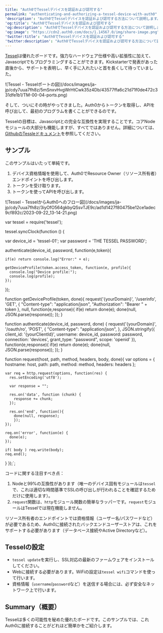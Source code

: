```yaml
---
title: "Auth0でTesselデバイスを認証および認可する"
permalink: "authenticating-and-authorizing-a-tessel-device-with-auth0"
'description': "Auth0でTesselデバイスを認証および認可する方法について説明します。"
'og:title': "Auth0でTesselデバイスを認証および認可する"
'og:description': "Auth0でTesselデバイスを認証および認可する方法について説明します。"
'og:image': "https://cdn2.auth0.com/docs/1.14567.0/img/share-image.png"
'twitter:title': "Auth0でTesselデバイスを認証および認可する"
'twitter:description': "Auth0でTesselデバイスを認証および認可する方法について説明します。"
---
```



[Tessel](https://tessel.io)は優れたボードです。強力なハードウェア仕様や高い拡張性に加えて、Javascriptでもプログラミングすることができます。Kickstarterで発表があった直後から、サポートを表明し、早く手に入れたいと首を長くして待っていました。

<Frame>![Tessel - Tesselポートの図](/docs/images/ja-jp/cdy7uua7fh8z/5mSnxvHvgWrHtCwk35z4Db/43577ffa6c21d71f0de472c331dfe1b1/TM-00-04-ports.png)</Frame>

そして、ついにその時がやってきました。Auth0からトークンを取得し、APIを呼び出して、最初のプログラムを書くことができるのです。

Tesselの目標は、Javascriptとの完全な互換性を実現することです。コアNodeモジュールの大部分も機能しますが、すべてではありません。詳細については、[GithubのTessleドキュメント](https://github.com/tessel/docs/blob/master/compatibility.md)を参照してください。

## サンプル

このサンプルはいたって単純です。

1. デバイス資格情報を使用して、Auth0でResource Owner（リソース所有者）エンドポイントを呼び出します。
2. トークンを受け取ります。
3. トークンを使ってAPIを呼び出します。

<Frame>![Tessel - TesselからAuth0へのフロー図](/docs/images/ja-jp/cdy7uua7fh8z/3iyOfO564gkbyQSsvTJE9c/ad1d1427f80475be12ce1adec9cf892c/2023-09-22_13-14-21.png)</Frame>

var tessel = require('tessel');

tessel.syncClock(function () {

  var device_id = 'tessel-01';
  var password = 'THE TESSEL PASSWORD';

  authenticate(device_id, password, function(e,token){

    if(e) return console.log("Error:" + e);

    getDeviceProfile(token.access_token, function(e, profile){
      console.log("Device profile:");
      console.log(profile);
    });
  });

  function getDeviceProfile(token, done){
    request('{yourDomain}',
          '/userinfo',
          'GET',
          {
          "Content-type": "application/json",
          "Authorization": "Bearer " + token
        },
        null,
        function(e,response){
          if(e) return done(e);
          done(null, JSON.parse(response));
        });
  }

  function authenticate(device_id, password, done)
  {
    request('{yourDomain}',
          '/oauth/ro',
          'POST',
          {
          "Content-type": "application/json",
        },
        JSON.stringify({
            client_id:   '{yourClientId}',
            username:    device_id,
            password:    password,
            connection:  'devices',
            grant_type:  "password",
            scope: 'openid'
          }),
          function(e,response){
            if(e) return done(e);
            done(null, JSON.parse(response));
        });
  }

  function request(host, path, method, headers, body, done){
    var options = {
      hostname: host,
      path: path,
      method: method,
      headers: headers
    };

    var req = http.request(options, function(res) {
      res.setEncoding('utf8');

      var response = "";

      res.on('data', function (chunk) {
        response += chunk;
      });

      res.on('end', function(){
        done(null, response);
        });
    });

    req.on('error', function(e) {
      done(e);
    });

    if( body ) req.write(body);
    req.end();
  }
});`;

<AuthCodeBlock children={codeExample} language="javascript" />

コードに関する注目すべき点：

1. Nodeと99%の互換性があります（唯一のデバイス固有モジュールは`tessel`で、これは適切な時間基準でSSLの呼び出しが行われることを確認するためだけに使用します）。
2. `request`関数は、`http`モジュール関数の簡単なラッパーです。`request`モジュールはTesselでは現在機能しません。

リソース所有者のエンドポイントでは資格情報（ユーザー名/パスワードなど）が必要であるため、Auth0に接続されたバックエンドユーザーストアは、これをサポートする必要があります（データベース接続やActive Directoryなど）。

## Tesselの設定

* `tessel update`を実行し、SSL対応の最新のファームウェアをインストールしてください。
* Webに接続する必要があります。WiFiの設定は`tessel wifi`コマンドを使って行います。
* 資格情報（`username`/`password`など）を送信する場合には、必ず安全なネットワーク上で行います。

## Summary（概要）

Tesselは多くの可能性を秘めた優れたボードです。このサンプルでは、これAuth0に接続することがどれほど簡単かをご紹介します。